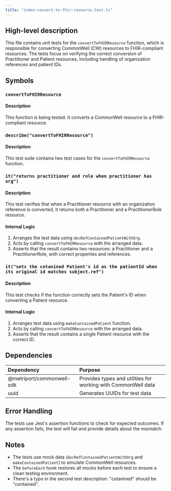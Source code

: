 ```yaml
---
title: "index-convert-to-fhir-resource.test.ts"
---
```


## High-level description
This file contains unit tests for the `convertToFHIRResource` function, which is responsible for converting CommonWell (CW) resources to FHIR-compliant resources. The tests focus on verifying the correct conversion of Practitioner and Patient resources, including handling of organization references and patient IDs.

## Symbols

### `convertToFHIRResource`
#### Description
This function is being tested. It converts a CommonWell resource to a FHIR-compliant resource.

### `describe("convertToFHIRResource")`
#### Description
This test suite contains two test cases for the `convertToFHIRResource` function.

### `it("returns practitioner and role when practitioner has org")`
#### Description
This test verifies that when a Practitioner resource with an organization reference is converted, it returns both a Practitioner and a PractitionerRole resource.

#### Internal Logic
1. Arranges the test data using `docRefContainedPatientWithOrg`.
2. Acts by calling `convertToFHIRResource` with the arranged data.
3. Asserts that the result contains two resources: a Practitioner and a PractitionerRole, with correct properties and references.

### `it("sets the cotanined Patient's id as the patientId when its original id matches subject.ref")`
#### Description
This test checks if the function correctly sets the Patient's ID when converting a Patient resource.

#### Internal Logic
1. Arranges test data using `makeContainedPatient` function.
2. Acts by calling `convertToFHIRResource` with the arranged data.
3. Asserts that the result contains a single Patient resource with the correct ID.

## Dependencies
| Dependency | Purpose |
|:-----------|:--------|
| @metriport/commonwell-sdk | Provides types and utilities for working with CommonWell data |
| uuid | Generates UUIDs for test data |

## Error Handling
The tests use Jest's assertion functions to check for expected outcomes. If any assertion fails, the test will fail and provide details about the mismatch.

## Notes
- The tests use mock data (`docRefContainedPatientWithOrg` and `makeContainedPatient`) to simulate CommonWell resources.
- The `beforeEach` hook restores all mocks before each test to ensure a clean testing environment.
- There's a typo in the second test description: "cotanined" should be "contained".